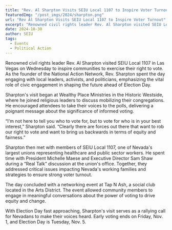 ---
title: "Rev. Al Sharpton Visits SEIU Local 1107 to Inspire Voter Turnout"
featuredImg: "/post_imgs/2024/sharpton.png"
url: "Rev Al Sharpton Visits SEIU Local 1107 to Inspire Voter Turnout"
excerpt: "Renowned civil rights leader Rev. Al Sharpton visited SEIU Local 1107 in Las Vegas on Wednesday to inspire communities to exercise their right to vote."
date: 2024-10-30
author: SEIU
tags:
  - Events
  - Political Action
---

Renowned civil rights leader Rev. Al Sharpton visited SEIU Local 1107 in Las Vegas on Wednesday to inspire communities to exercise their right to vote. As the founder of the National Action Network, Rev. Sharpton spent the day engaging with local leaders, activists, and politicians, emphasizing the vital role of civic engagement in shaping the future ahead of Election Day.

Sharpton's visit began at Wealthy Place Ministries in the Historic Westside, where he joined religious leaders to discuss mobilizing their congregations. He encouraged attendees to take their voices to the polls, delivering a poignant message about the significance of informed voting.

“I'm not here to tell you who to vote for, but to vote for who is in your best interest,” Sharpton said. “Clearly there are forces out there that want to rob our right to vote and want to bring us backwards in terms of equity and fairness.”

Sharpton then met with members of SEIU Local 1107, one of Nevada's largest unions representing healthcare and public sector workers. He spent time with President Michelle Maese and Executive Director Sam Shaw during a “Real Talk” discussion at the union's office. Together, they addressed critical issues impacting Nevada's working families and strategies to ensure strong voter turnout.

The day concluded with a networking event at Tap N Ash, a social club located in the Arts District. The event allowed community members to engage in meaningful conversations about the power of voting to drive equity and change.

With Election Day fast approaching, Sharpton's visit serves as a rallying call for Nevadans to make their voices heard. Early voting ends on Friday, Nov. 1, and Election Day is Tuesday, Nov. 5.

